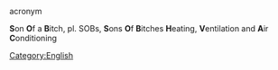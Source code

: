 acronym

'''S'''on '''O'''f a '''B'''itch, pl. SOBs, '''S'''ons '''O'''f '''B'''itches
'''H'''eating, '''V'''entilation and '''A'''ir '''C'''onditioning

[[Category:English]]